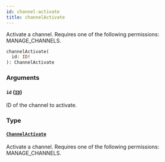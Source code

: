 ```yaml
---
id: channel-activate
title: channelActivate
---
```



Activate a channel. Requires one of the following permissions: MANAGE_CHANNELS.

```graphql
channelActivate(
  id: ID!
): ChannelActivate
```


### Arguments

#### `id` ([`ID`](../../../developer/api-reference/scalars/id))

ID of the channel to activate.


### Type

#### [`ChannelActivate`](../../../developer/api-reference/objects/channel-activate) 

Activate a channel. Requires one of the following permissions: MANAGE_CHANNELS.




